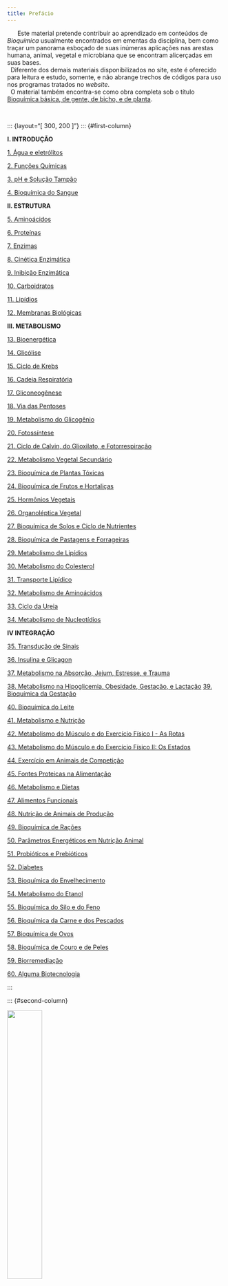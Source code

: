 ```yaml
---
title: Prefácio
---
```




|       Este material pretende contribuir ao aprendizado em conteúdos de *Bioquímica* usualmente encontrados em ementas da disciplina, bem como traçar um panorama esboçado de suas inúmeras aplicações nas arestas humana, animal, vegetal e microbiana que se encontram alicerçadas em suas bases.

|   Diferente dos demais materiais disponibilizados no site, este é oferecido para leitura e estudo, somente, e não abrange trechos de códigos para uso nos programas tratados no *website*. 

|   O material também encontra-se como obra completa sob o título [Bioquímica básica, de gente, de bicho, e de planta](https://www.researchgate.net/publication/388790659_Bioquimica_basica_de_gente_de_bicho_e_de_planta).
\


::: {layout="[ 300, 200 ]"}
::: {#first-column}

**I. INTRODUÇÃO**
\

[1. Água e eletrólitos](agua.html)

[2. Funções Químicas](funcoes.html)

[3. pH e Solução Tampão](pHpKa.html)

[4. Bioquímica do Sangue](sangue.html)
\

**II. ESTRUTURA**
\

[5. Aminoácidos](aminoacid.html)

[6. Proteínas](proteina.html)

[7. Enzimas](enzimas.html)

[8. Cinética Enzimática](cinetica.html)

[9. Inibição Enzimática](inibicao.html)

[10. Carboidratos](carboidratos.html)

[11. Lipídios](lipidios.html)

[12. Membranas Biológicas](membranas.html)
\

**III. METABOLISMO**
\

[13. Bioenergética](bioenergetica.html)

[14. Glicólise](glicolise.html)

[15. Ciclo de Krebs](krebs.html)

[16. Cadeia Respiratória](cadeiaresp.html)

[17. Gliconeogênese](gliconeog.html)

[18. Via das Pentoses](pentoses.html)

[19. Metabolismo do Glicogênio](glicogenio.html)

[20. Fotossíntese](fotossintese.html)

[21. Ciclo de Calvin, do Glioxilato, e Fotorrespiração](calvin.html)

[22. Metabolismo Vegetal Secundário](vegeta2o.html)

[23. Bioquímica de Plantas Tóxicas](toxicas.html)

[24. Bioquímica de Frutos e Hortaliças](frutos.html)

[25. Hormônios Vegetais](hormveg.html)

[26. Organoléptica Vegetal](organoleptica.html)

[27. Bioquímica de Solos e Ciclo de Nutrientes](solos.html)

[28. Bioquímica de Pastagens e Forrageiras](pastagens.html)

[29. Metabolismo de Lipídios](metablipid.html)

[30. Metabolismo do Colesterol](metabcol.html)

[31. Transporte Lipídico](transplipid.html)

[32. Metabolismo de Aminoácidos](metabaa.html)

[33. Ciclo da Ureia](ureia.html)

[34. Metabolismo de Nucleotídios](nucleotidios.html)
\

**IV INTEGRAÇÃO**
\

[35. Transdução de Sinais](transducao.html)

[36. Insulina e Glicagon](insulglicag.html)

[37. Metabolismo na Absorção, Jejum, Estresse, e Trauma](jejum.html)

[38. Metabolismo na Hipoglicemia, Obesidade, Gestação, e Lactação](hipoglic.html)
[39. Bioquímica da Gestação](gestacao.html)

[40. Bioquímica do Leite](leite.html)

[41. Metabolismo e Nutrição](nutric.html)

[42. Metabolismo do Músculo e do Exercício Físico I - As Rotas](exercicio1.html)

[43. Metabolismo do Músculo e do Exercício Físico II: Os Estados](exercicio2.html)

[44. Exercício em Animais de Competição](exercanimal.html)

[45. Fontes Proteicas na Alimentação](alimprot.html)

[46. Metabolismo e Dietas](dietas.html)

[47. Alimentos Funcionais](funcionais.html)

[48. Nutrição de Animais de Produção](nutrianimal.html)

[49. Bioquímica de Rações](racoes.html)

[50. Parâmetros Energéticos em Nutrição Animal](paramenerg.html)

[51. Probióticos e Prebióticos](probioticos.html)

[52. Diabetes](diabetes.html)

[53. Bioquímica do Envelhecimento](envelhec.html)

[54. Metabolismo do Etanol](alcool.html)

[55. Bioquímica do Silo e do Feno](silo.html)

[56. Bioquímica da Carne e dos Pescados](carnes.html)

[57. Bioquímica de Ovos](ovos.html)

[58. Bioquímica de Couro e de Peles](couro.html)

[59. Biorremediação](biorremed.html)

[60. Alguma Biotecnologia](biotecnol.html)



:::

::: {#second-column}

[![](biqTxt.png){width="40%" fig-align="right"}](https://www.researchgate.net/publication/388790659_Bioquimica_basica_de_gente_de_bicho_e_de_planta)


